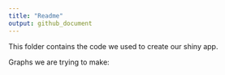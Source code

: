 ```yaml
---
title: "Readme"
output: github_document
---
```

This folder contains the code we used to create our shiny app. 

Graphs we are trying to make:

```r

```
